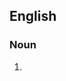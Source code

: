 {{also|Achilles' heels}}

==English==

===Noun===
{{head|en|noun form|head=[[Achilles]] [[heel]]s}}

# {{plural of|Achilles heel|lang=en}}